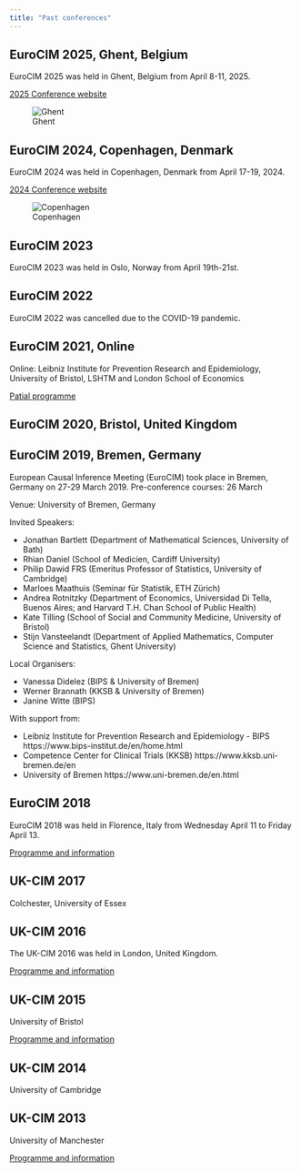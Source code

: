 ```yaml
---
title: "Past conferences"
---
```


## EuroCIM 2025, Ghent, Belgium { .conference-teaser }

EuroCIM 2025 was held in Ghent, Belgium from April 8-11, 2025.

[2025 Conference website](ghent-2025)

![Ghent](ghent-small.png)


## EuroCIM 2024, Copenhagen, Denmark { .conference-teaser }


EuroCIM 2024 was held in Copenhagen, Denmark from April 17-19, 2024.

[2024 Conference website](copenhagen-2024)

![Copenhagen](cph-small.png)


## EuroCIM 2023 {.conference-teaser}

EuroCIM 2023 was held in Oslo, Norway from April 19th-21st.

## EuroCIM 2022 {.conference-teaser}

EuroCIM 2022 was cancelled due to the COVID-19 pandemic.

## EuroCIM 2021, Online {.conference-teaser}

Online: Leibniz Institute for Prevention Research and Epidemiology, University of Bristol, LSHTM and London School of Economics  

[Patial programme](https://www.lse.ac.uk/statistics/events/EuroCIM-Conference-Day-3/Programme-at-a-glance)

## EuroCIM 2020, Bristol, United Kingdom {.conference-teaser}

## EuroCIM 2019, Bremen, Germany {.conference-teaser }

European Causal Inference Meeting (EuroCIM) took place in Bremen, Germany on 27-29 March 2019.
Pre-conference courses: 26 March

Venue: University of Bremen, Germany

Invited Speakers:

- Jonathan Bartlett (Department of Mathematical Sciences, University of Bath)
- Rhian Daniel (School of Medicien, Cardiff University)
- Philip Dawid FRS (Emeritus Professor of Statistics, University of Cambridge)
- Marloes Maathuis (Seminar für Statistik, ETH Zürich)
- Andrea Rotnitzky (Department of Economics, Universidad Di Tella, Buenos Aires; and Harvard T.H. Chan School of Public Health)
- Kate Tilling (School of Social and Community Medicine, University of Bristol)
- Stijn Vansteelandt (Department of Applied Mathematics, Computer Science and Statistics, Ghent University)

Local Organisers:

- Vanessa Didelez (BIPS & University of Bremen)
- Werner Brannath (KKSB & University of Bremen)
- Janine Witte (BIPS)

With support from:

- Leibniz Institute for Prevention Research and Epidemiology - BIPS  https://www.bips-institut.de/en/home.html
- Competence Center for Clinical Trials (KKSB)  https://www.kksb.uni-bremen.de/en
- University of Bremen https://www.uni-bremen.de/en.html

## EuroCIM 2018 {.conference-teaser}

EuroCIM 2018 was held in Florence, Italy from Wednesday April 11 to Friday April 13. 

[Programme and information](https://www.arcolab.org/en/euro-cim/)

## UK-CIM 2017 {.conference-teaser}

Colchester, University of Essex

## UK-CIM 2016 {.conference-teaser}

The UK-CIM 2016 was held in London, United Kingdom. 

[Programme and information](https://web-archive.lshtm.ac.uk/csm.lshtm.ac.uk/uk-causal-inference-meeting-2016/)

## UK-CIM 2015 {.conference-teaser}

University of Bristol 

[Programme and information](https://www.sustain.bris.ac.uk/ws-uk-cim/)

## UK-CIM 2014 {.conference-teaser}

University of Cambridge

## UK-CIM 2013 {.conference-teaser}

University of Manchester  

[Programme and information](https://focusgroupcausality.wordpress.com/2013/05/12/uk-cim-about-to-start/#more-599)


